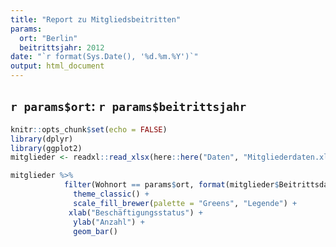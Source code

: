```yaml
---
title: "Report zu Mitgliedsbeitritten"
params: 
  ort: "Berlin"
  beitrittsjahr: 2012
date: "`r format(Sys.Date(), '%d.%m.%Y')`"
output: html_document
---
```


## `r params$ort`: `r params$beitrittsjahr` 
```r
knitr::opts_chunk$set(echo = FALSE)
library(dplyr)
library(ggplot2)
mitglieder <- readxl::read_xlsx(here::here("Daten", "Mitgliederdaten.xlsx"))
```


```r
mitglieder %>%
            filter(Wohnort == params$ort, format(mitglieder$Beitrittsdatum, "%Y") == params$beitrittsjahr) %>%  ggplot(aes(Beschäftigungsstatus, fill = Beschäftigungsstatus)) + 
              theme_classic() + 
              scale_fill_brewer(palette = "Greens", "Legende") + 
             xlab("Beschäftigungsstatus") + 
              ylab("Anzahl") + 
              geom_bar() 
```

